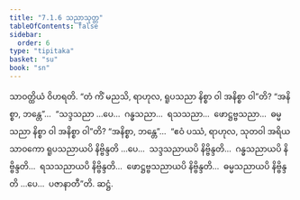 ```yaml
---
title: "7.1.6 သညာသုတ္တ"
tableOfContents: false
sidebar:
  order: 6
type: "tipitaka"
basket: "su"
book: "sn"
---
```



<DynamicBreadcrumb />

<Division number="193" book="sn" e="ch" v="18" p="307">

<Paragraph number="1124" book="sn">
သာဝတ္ထိယံ ဝိဟရတိ. “တံ ကိံ မညသိ, ရာဟုလ, ရူပသညာ နိစ္စာ ဝါ အနိစ္စာ ဝါ”တိ? “အနိစ္စာ, ဘန္တေ”…  “သဒ္ဒသညာ …ပေ…  ဂန္ဓသညာ…  ရသသညာ…  ဖောဋ္ဌဗ္ဗသညာ…  ဓမ္မသညာ နိစ္စာ ဝါ အနိစ္စာ ဝါ”တိ? “အနိစ္စာ, ဘန္တေ”…  “ဧဝံ ပဿံ, ရာဟုလ, သုတဝါ အရိယသာဝကော ရူပသညာယပိ နိဗ္ဗိန္ဒတိ …ပေ…  သဒ္ဒသညာယပိ နိဗ္ဗိန္ဒတိ…  ဂန္ဓသညာယပိ နိဗ္ဗိန္ဒတိ…  ရသသညာယပိ နိဗ္ဗိန္ဒတိ…  ဖောဋ္ဌဗ္ဗသညာယပိ နိဗ္ဗိန္ဒတိ…  ဓမ္မသညာယပိ နိဗ္ဗိန္ဒတိ …ပေ…  ပဇာနာတီ”တိ.

</Paragraph>
</Division>

<Paragraph number="1125" type="center" book="sn">
ဆဋ္ဌံ.
</Paragraph>